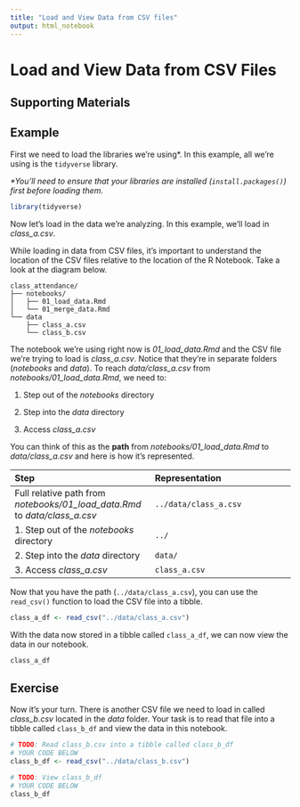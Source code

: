 ```yaml
---
title: "Load and View Data from CSV files"
output: html_notebook
---
```


# Load and View Data from CSV Files

## Supporting Materials

## Example

First we need to load the libraries we're using\*. In this example, all we're using is the `tidyverse` library.

*\*You'll need to ensure that your libraries are installed (`install.packages()`) first before loading them.*

```r
library(tidyverse)
```

Now let's load in the data we're analyzing. In this example, we'll load in *class_a.csv*.

While loading in data from CSV files, it's important to understand the location of the CSV files relative to the location of the R Notebook. Take a look at the diagram below.

    class_attendance/
    ├── notebooks/
    │   ├── 01_load_data.Rmd
    │   └── 01_merge_data.Rmd
    └── data
        ├── class_a.csv
        └── class_b.csv

The notebook we're using right now is *01_load_data.Rmd* and the CSV file we're trying to load is *class_a.csv*. Notice that they're in separate folders (*notebooks* and *data*). To reach *data/class_a.csv* from *notebooks/01_load_data.Rmd*, we need to:

1.  Step out of the *notebooks* directory

2.  Step into the *data* directory

3.  Access *class_a.csv*

You can think of this as the **path** from *notebooks/01_load_data.Rmd* to *data/class_a.csv* and here is how it's represented.

| Step                                                                       | Representation        |
|:-----------------------------------|:-----------------------------------|
| Full relative path from *notebooks/01_load_data.Rmd* to *data/class_a.csv* | `../data/class_a.csv` |
| 1\. Step out of the *notebooks* directory                                  | `../`                 |
| 2\. Step into the *data* directory                                         | `data/`               |
| 3\. Access *class_a.csv*                                                   | `class_a.csv`         |

Now that you have the path (`../data/class_a.csv`), you can use the `read_csv()` function to load the CSV file into a tibble.

```r
class_a_df <- read_csv("../data/class_a.csv")
```

With the data now stored in a tibble called `class_a_df`, we can now view the data in our notebook.

```r
class_a_df
```

## Exercise

Now it's your turn. There is another CSV file we need to load in called *class_b.csv* located in the *data* folder. Your task is to read that file into a tibble called `class_b_df` and view the data in this notebook.

```r
# TODO: Read class_b.csv into a tibble called class_b_df
# YOUR CODE BELOW
class_b_df <- read_csv("../data/class_b.csv")
```

```r
# TODO: View class_b_df
# YOUR CODE BELOW
class_b_df
```
